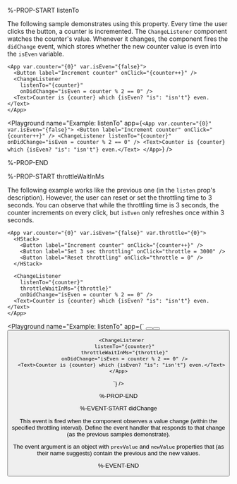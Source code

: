 %-PROP-START listenTo

The following sample demonstrates using this property. Every time the user clicks the button, a counter is incremented. The `ChangeListener` component watches the counter's value. Whenever it changes, the component fires the `didChange` event, which stores whether the new counter value is even into the `isEven` variable.

```ueml copy
<App var.counter="{0}" var.isEven="{false}">
  <Button label="Increment counter" onClick="{counter++}" />
  <ChangeListener
    listenTo="{counter}"
    onDidChange="isEven = counter % 2 == 0" />
  <Text>Counter is {counter} which {isEven? "is": "isn't"} even.</Text>
</App>
```

<Playground
  name="Example: listenTo"
  app={`
    <App var.counter="{0}" var.isEven="{false}">
      <Button label="Increment counter" onClick="{counter++}" />
      <ChangeListener
        listenTo="{counter}"
        onDidChange="isEven = counter % 2 == 0" />
      <Text>Counter is {counter} which {isEven? "is": "isn't"} even.</Text>
    </App>
  `}
/>

%-PROP-END

%-PROP-START throttleWaitInMs

The following example works like the previous one (in the `listen` prop's description). However, the user can reset or set the throttling time to 3 seconds. You can observe that while the throttling time is 3 seconds, the counter increments on every click, but `isEven` only refreshes once within 3 seconds.

```ueml copy
<App var.counter="{0}" var.isEven="{false}" var.throttle="{0}">
  <HStack>
    <Button label="Increment counter" onClick="{counter++}" />
    <Button label="Set 3 sec throttling" onClick="throttle = 3000" />
    <Button label="Reset throttling" onClick="throttle = 0" />
  </HStack>

  <ChangeListener
    listenTo="{counter}"
    throttleWaitInMs="{throttle}"
    onDidChange="isEven = counter % 2 == 0" />
  <Text>Counter is {counter} which {isEven? "is": "isn't"} even.</Text>
</App>
```

<Playground
    name="Example: listenTo"
    app={`
    <App var.counter="{0}" var.isEven="{false}" var.throttle="{0}">
      <HStack>
        <Button label="Increment counter" onClick="{counter++}" />
        <Button label="Set 3 sec throttling" onClick="throttle = 3000" />
        <Button label="Reset throttling" onClick="throttle = 0" />
      </HStack>

      <ChangeListener
        listenTo="{counter}"
        throttleWaitInMs="{throttle}"
        onDidChange="isEven = counter % 2 == 0" />
      <Text>Counter is {counter} which {isEven? "is": "isn't"} even.</Text>
    </App>
  `}
/>

%-PROP-END

%-EVENT-START didChange

This event is fired when the component observes a value change (within the specified throttling interval). Define the event handler that responds to that change (as the previous samples demonstrate).

The event argument is an object with `prevValue` and `newValue` properties that (as their name suggests) contain the previous and the new values.

%-EVENT-END
